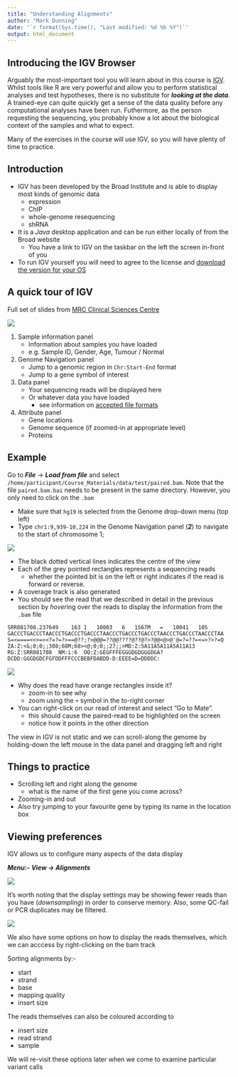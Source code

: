 ```yaml
---
title: "Understanding Alignments"
author: "Mark Dunning"
date: '`r format(Sys.time(), "Last modified: %d %b %Y")`'
output: html_document
---
```


## Introducing the IGV Browser

Arguably the most-important tool you will learn about in this course is [IGV](https://www.broadinstitute.org/igv/). Whilst tools like R are very powerful and allow you to perform statistical analyses and test hypotheses, there is no substitute for ***looking at the data***. A trained-eye can quite quickly get a sense of the data quality before any computational analyses have been run. Futhermore, as the person requesting the sequencing, you probably know a lot about the biological context of the samples and what to expect. 

Many of the exercises in the course will use IGV, so you will have plenty of time to practice.

## Introduction

- IGV has been developed by the Broad Institute and is able to display most kinds of genomic data
    + expression
    + ChIP
    + whole-genome resequencing
    + shRNA
- It is a *Java* desktop application and can be run either locally of from the Broad website
    + You have a link to IGV on the taskbar on the left the screen in-front of you
- To run IGV yourself you will need to agree to the license and [download the version for your OS](http://www.broadinstitute.org/software/igv/download)

## A quick tour of IGV

Full set of slides from [MRC Clinical Sciences Centre](http://mrccsc.github.io/IGV_course/igv.html#/)

![](images/IGV2.png)

1) Sample information panel
    - Information about samples you have loaded
    - e.g. Sample ID, Gender, Age, Tumour / Normal
    
2) Genome Navigation panel
    - Jump to a genomic region in `Chr:Start-End` format
    - Jump to a gene symbol of interest
    
3) Data panel
    - Your sequencing reads will be displayed here
    - Or whatever data you have loaded
        + see information on [accepted file formats](http://www.broadinstitute.org/software/igv/RecommendedFileFormats)

4) Attribute panel
    - Gene locations
    - Genome sequence (if zoomed-in at appropriate level)
    - Proteins
    
## Example

Go to ***File*** -> ***Load from file*** and select `/home/participant/Course_Materials/data/test/paired.bam`. Note that the file `paired.bam.bai` needs to be present in the same directory. However, you only need to click on the `.bam`

- Make sure that `hg19` is selected from the Genome drop-down menu (top left)
- Type `chr1:9,939-10,224` in the Genome Navigation panel (***2***) to navigate to the start of chromosome 1; 

![](images/igv_start.png)


- The black dotted vertical lines indicates the centre of the view
- Each of the grey pointed rectangles represents a sequencing reads
    + whether the pointed bit is on the left or right indicates if the read is forward or reverse.
- A coverage track is also generated
- You should see the read that we described in detail in the previous section by *hover*ing over the reads to display the information from the `.bam` file

```
SRR081708.237649	163	1	10003	6	1S67M	=	10041	105	GACCCTGACCCTAACCCTGACCCTGACCCTAACCCTGACCCTGACCCTAACCCTGACCCTAACCCTAA	S=<====<<>=><?=?=?>==@??;?>@@@=??@@????@??@?>?@@<@>@'@=?=??=<=>?>?=Q	ZA:Z:<&;0;0;;308;68M;68><@;0;0;;27;;>MD:Z:5A11A5A11A5A11A13	RG:Z:SRR081708	NM:i:6	OQ:Z:GEGFFFEGGGDGDGGGDGA?DCDD:GGGDGDCFGFDDFFFCCCBEBFDABDD-D:EEEE=D=DDDDC:

```
![](images/read-select.png)


- Why does the read have orange rectangles inside it?
    + zoom-in to see why
    + zoom using the `+` symbol in the to-right corner

- You can right-click on our read of interest and select "Go to Mate".
    + this should cause the paired-read to be highlighted on the screen
    + notice how it points in the other direction

The view in IGV is not static and we can scroll-along the genome by holding-down the left mouse in the data panel and dragging left and right

## Things to practice

- Scrolling left and right along the genome
    + what is the name of the first gene you come across?
- Zooming-in and out
- Also try jumping to your favourite gene by typing its name in the location box

## Viewing preferences

IGV allows us to configure many aspects of the data display

***Menu:-*** ***View -> Alignments***

![](images/alignment-prefs.png)

It's worth noting that the display settings may be showing fewer reads than you have (*downsampling*) in order to conserve memory. Also, some QC-fail or PCR duplicates may be filtered.

![](images/track-display.png)

We also have some options on how to display the reads themselves, which we can acccess by right-clicking on the bam track

Sorting alignments by:-

  - start
  - strand
  - base
  - mapping quality
  - insert size
  
The reads themselves can also be coloured according to

  - insert size
  - read strand
  - sample

We will re-visit these options later when we come to examine particular variant calls